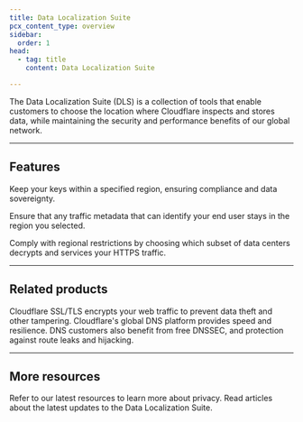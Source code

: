 ```yaml
---
title: Data Localization Suite
pcx_content_type: overview
sidebar:
  order: 1
head:
  - tag: title
    content: Data Localization Suite

---
```



<Plan type="ent-add-on" />

The Data Localization Suite (DLS) is a collection of tools that enable customers to choose the location where Cloudflare inspects and stores data, while maintaining the security and performance benefits of our global network.

***

## Features

<Feature header="Geo Key Manager" href="/data-localization/geo-key-manager/">

Keep your keys within a specified region, ensuring compliance and data sovereignty.

</Feature>

<Feature header="Customer Metadata Boundary" href="/data-localization/metadata-boundary/">

Ensure that any traffic metadata that can identify your end user stays in the region you selected.


</Feature>

<Feature header="Regional Services" href="/data-localization/regional-services/">

Comply with regional restrictions by choosing which subset of data centers decrypts and services your HTTPS traffic.


</Feature>

***

## Related products

<RelatedProduct header="SSL/TLS" href="/ssl/" product="ssl">
Cloudflare SSL/TLS encrypts your web traffic to prevent data theft and other tampering. 
</RelatedProduct>

<RelatedProduct header="DNS" href="/dns/" product="dns">
Cloudflare's global DNS platform provides speed and resilience. DNS customers also benefit from free DNSSEC, and protection against route leaks and hijacking. 
</RelatedProduct>

***

## More resources

<CardGrid>

<LinkTitleCard title="Resource hub" href="https://www.cloudflare.com/resource-hub/?topic=Privacy" icon="document">
Refer to our latest resources to learn more about privacy.
</LinkTitleCard>

<LinkTitleCard title="Cloudflare blog" href="https://blog.cloudflare.com/tag/data-localization-suite" icon="open-book">
Read articles about the latest updates to the Data Localization Suite. 
</LinkTitleCard>

</CardGrid>
